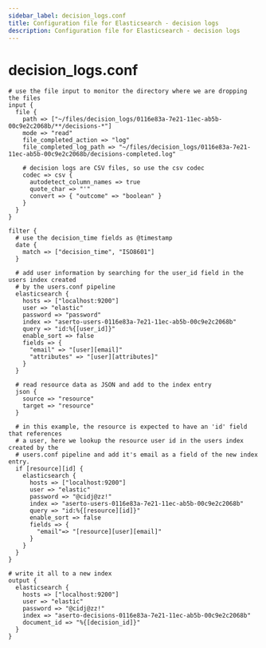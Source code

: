 ```yaml
---
sidebar_label: decision_logs.conf
title: Configuration file for Elasticsearch - decision logs
description: Configuration file for Elasticsearch - decision logs
---
```


# decision_logs.conf

```
# use the file input to monitor the directory where we are dropping the files
input {
  file {
    path => ["~/files/decision_logs/0116e83a-7e21-11ec-ab5b-00c9e2c2068b/**/decisions-*"]
    mode => "read"
    file_completed_action => "log"
    file_completed_log_path => "~/files/decision_logs/0116e83a-7e21-11ec-ab5b-00c9e2c2068b/decisions-completed.log"

    # decision logs are CSV files, so use the csv codec
    codec => csv {
      autodetect_column_names => true
      quote_char => "'"
      convert => { "outcome" => "boolean" }
    }
  }
}

filter {
  # use the decision_time fields as @timestamp
  date {
    match => ["decision_time", "ISO8601"]
  }

  # add user information by searching for the user_id field in the users index created
  # by the users.conf pipeline
  elasticsearch {
    hosts => ["localhost:9200"]
    user => "elastic"
    password => "password"
    index => "aserto-users-0116e83a-7e21-11ec-ab5b-00c9e2c2068b"
    query => "id:%{[user_id]}"
    enable_sort => false
    fields => {
      "email" => "[user][email]"
      "attributes" => "[user][attributes]"
    }
  }

  # read resource data as JSON and add to the index entry
  json {
    source => "resource"
    target => "resource"
  }

  # in this example, the resource is expected to have an 'id' field that references
  # a user, here we lookup the resource user id in the users index created by the
  # users.conf pipeline and add it's email as a field of the new index entry.
  if [resource][id] {
    elasticsearch {
      hosts => ["localhost:9200"]
      user => "elastic"
      password => "@cidj@zz!"
      index => "aserto-users-0116e83a-7e21-11ec-ab5b-00c9e2c2068b"
      query => "id:%{[resource][id]}"
      enable_sort => false
      fields => {
        "email"=> "[resource][user][email]"
      }
    }
  }
}

# write it all to a new index
output {
  elasticsearch {
    hosts => ["localhost:9200"]
    user => "elastic"
    password => "@cidj@zz!"
    index => "aserto-decisions-0116e83a-7e21-11ec-ab5b-00c9e2c2068b"
    document_id => "%{[decision_id]}"
  }
}
```

